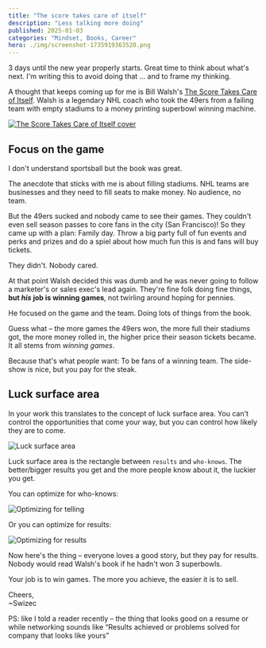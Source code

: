 ```yaml
---
title: "The score takes care of itself"
description: "Less talking more doing"
published: 2025-01-03
categories: "Mindset, Books, Career"
hero: ./img/screenshot-1735919363520.png
---
```


3 days until the new year properly starts. Great time to think about what's next. I'm writing this to avoid doing that ... and to frame my thinking.

A thought that keeps coming up for me is Bill Walsh's [The Score Takes Care of Itself](https://www.amazon.com/Score-Takes-Care-Itself-Philosophy/dp/1591843472). Walsh is a legendary NHL coach who took the 49ers from a failing team with empty stadiums to a money printing superbowl winning machine.

[![The Score Takes Care of Itself cover](./img/The-Score-Takes-Care-of-Itself-cover-95dg93.jpeg)](https://www.amazon.com/Score-Takes-Care-Itself-Philosophy/dp/1591843472)

## Focus on the game

I don't understand sportsball but the book was great.

The anecdote that sticks with me is about filling stadiums. NHL teams are businesses and they need to fill seats to make money. No audience, no team.

But the 49ers sucked and nobody came to see their games. They couldn't even sell season passes to core fans in the city (San Francisco)! So they came up with a plan: Family day. Throw a big party full of fun events and perks and prizes and do a spiel about how much fun this is and fans will buy tickets.

They didn't. Nobody cared.

At that point Walsh decided this was dumb and he was never going to follow a marketer's or sales exec's lead again. They're fine folk doing fine things, **but _his_ job is winning games**, not twirling around hoping for pennies.

He focused on the game and the team. Doing lots of things from the book.

Guess what – the more games the 49ers won, the more full their stadiums got, the more money rolled in, the higher price their season tickets became. It all stems from _winning games_.

Because that's what people want: To be fans of a winning team. The side-show is nice, but you pay for the steak.

## Luck surface area

In your work this translates to the concept of luck surface area. You can't control the opportunities that come your way, but you can control how likely they are to come.

![Luck surface area](./img/Luck-surface-area-6300ie.png)

Luck surface area is the rectangle between `results` and `who-knows`. The better/bigger results you get and the more people know about it, the luckier you get.

You can optimize for who-knows:

![Optimizing for telling](./img/Optimizing-for-telling-e3b2fc.png)

Or you can optimize for results:

![Optimizing for results](./img/Optimizing-for-results-11bagd.png)

Now here's the thing – everyone loves a good story, but they pay for results. Nobody would read Walsh's book if he hadn't won 3 superbowls.

Your job is to win games. The more you achieve, the easier it is to sell.

Cheers,<br />
\~Swizec

PS: like I told a reader recently – the thing that looks good on a resume or while networking sounds like “Results achieved or problems solved for company that looks like yours”
